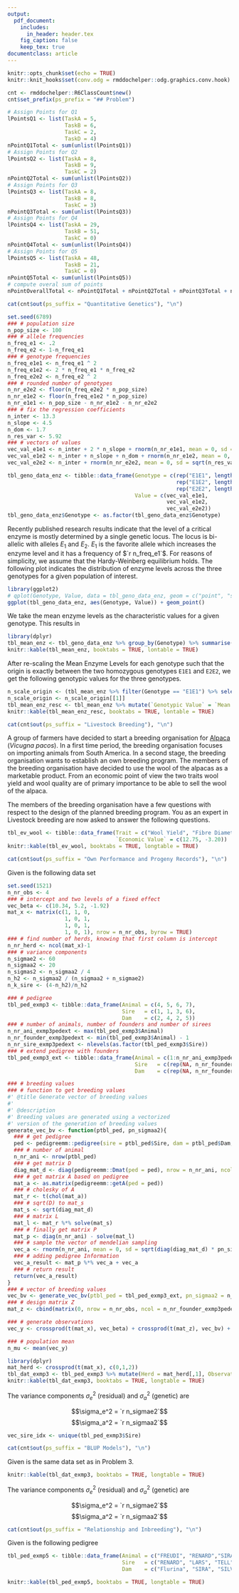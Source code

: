```yaml
---
output:
  pdf_document:
    includes:
      in_header: header.tex
    fig_caption: false
    keep_tex: true
documentclass: article
---
```


```r
knitr::opts_chunk$set(echo = TRUE)
knitr::knit_hooks$set(conv.odg = rmddochelper::odg.graphics.conv.hook)
```

```r
cnt <- rmddochelper::R6ClassCount$new()
cnt$set_prefix(ps_prefix = "## Problem")
```

```r
# Assign Points for Q1
lPointsQ1 <- list(TaskA = 5,
                  TaskB = 6,
                  TaskC = 2,
                  TaskD = 4)
nPointQ1Total <- sum(unlist(lPointsQ1))
# Assign Points for Q2
lPointsQ2 <- list(TaskA = 8,
                  TaskB = 9,
                  TaskC = 2)
nPointQ2Total <- sum(unlist(lPointsQ2))
# Assign Points for Q3
lPointsQ3 <- list(TaskA = 8,
                  TaskB = 8,
                  TaskC = 3)
nPointQ3Total <- sum(unlist(lPointsQ3))
# Assign Points for Q4
lPointsQ4 <- list(TaskA = 29,
                  TaskB = 51,
                  TaskC = 0)
nPointQ4Total <- sum(unlist(lPointsQ4))
# Assign Points for Q5
lPointsQ5 <- list(TaskA = 48,
                  TaskB = 21,
                  TaskC = 0)
nPointQ5Total <- sum(unlist(lPointsQ5))
# compute overal sum of points
nPointOverallTotal <- nPointQ1Total + nPointQ2Total + nPointQ3Total + nPointQ4Total + nPointQ5Total
```


\thispagestyle{empty}

\begin{tabular}{l}
ETH Zurich \\
D-USYS\\
Institute of Agricultural Sciences\\
\end{tabular}

\vspace{15ex}
\begin{center}
\huge
Final Exam\\ \vspace{1ex}
Livestock Breeding and Genomics \\  \vspace{1ex}
FS 2018 \\

\normalsize
\vspace{7ex}
Peter von Rohr 
\end{center}

\vspace{7ex}
\begin{tabular}{p{5cm}lr}
  & \textsc{Date}  & \textsc{\emph{21. December 2018}} \\
  & \textsc{Begin} & \textsc{\emph{09:15 }}\\
  & \textsc{End}   & \textsc{\emph{11:15 }}\\ 
\end{tabular}

\vspace{5ex}
<!-- Table with Name -->
\large
\begin{tabular}{p{2.5cm}p{3cm}p{6cm}}
  &  Name:     &  \\
  &            &  \\
  &  Legi-Nr:  & \\
\end{tabular}
\normalsize

<!-- Table with Points -->

\vspace{9ex}
\begin{center}
\begin{tabular}{|p{3cm}|c|c|}
\hline
Problem  &  Maximum Number of Points  &  Number of Points Reached \\
\hline
1        &  `r nPointQ1Total`         & \\
\hline
2        &  `r nPointQ2Total`         & \\
\hline
3        &  `r nPointQ3Total`         & \\
\hline
4        &  `r nPointQ4Total`          & \\
\hline
5        &  `r nPointQ5Total`          & \\
\hline
Total    &  `r nPointOverallTotal`    & \\
\hline
\end{tabular}
\end{center}

\clearpage
\pagebreak



```r
cat(cnt$out(ps_suffix = "Quantitative Genetics"), "\n")
```

```r
set.seed(6789)
### # population size
n_pop_size <- 100
### # allele frequencies
n_freq_e1 <- .2
n_freq_e2 <- 1-n_freq_e1
### # genotype frequencies
n_freq_e1e1 <- n_freq_e1 ^ 2
n_freq_e1e2 <- 2 * n_freq_e1 * n_freq_e2
n_freq_e2e2 <- n_freq_e2 ^ 2
### # rounded number of genotypes
n_nr_e2e2 <- floor(n_freq_e2e2 * n_pop_size)
n_nr_e1e2 <- floor(n_freq_e1e2 * n_pop_size)
n_nr_e1e1 <- n_pop_size - n_nr_e1e2 - n_nr_e2e2
### # fix the regression coefficients
n_inter <- 13.3
n_slope <- 4.5
n_dom <- 1.7
n_res_var <- 5.92
### # vectors of values
vec_val_e1e1 <- n_inter + 2 * n_slope + rnorm(n_nr_e1e1, mean = 0, sd = sqrt(n_res_var))
vec_val_e1e2 <- n_inter + n_slope + n_dom + rnorm(n_nr_e1e2, mean = 0, sd = sqrt(n_res_var))
vec_val_e2e2 <- n_inter + rnorm(n_nr_e2e2, mean = 0, sd = sqrt(n_res_var))

tbl_geno_data_enz <- tibble::data_frame(Genotype = c(rep("E1E1", length(vec_val_e1e1)),
                                                     rep("E1E2", length(vec_val_e1e2)),
                                                     rep("E2E2", length(vec_val_e2e2))),
                                        Value = c(vec_val_e1e1, 
                                                  vec_val_e1e2, 
                                                  vec_val_e2e2))
tbl_geno_data_enz$Genotype <- as.factor(tbl_geno_data_enz$Genotype)
```

Recently published research results indicate that the level of a critical enzyme is mostly determined by a single genetic locus. The locus is bi-allelic with alleles $E_1$ and $E_2$. $E_1$ is the favorite allele which increases the enzyme level and it has a frequency of $`r n_freq_e1`$. For reasons of simplicity, we assume that the Hardy-Weinberg equilibrium holds. The following plot indicates the distribution of enzyme levels across the three genotypes for a given population of interest. 


\vspace{3ex}
```r
library(ggplot2)
# qplot(Genotype, Value, data = tbl_geno_data_enz, geom = c("point", "smooth"), method = "lm")
ggplot(tbl_geno_data_enz, aes(Genotype, Value)) + geom_point()
```

We take the mean enzyme levels as the characteristic values for a given genotype. This results in 

```r
library(dplyr)
tbl_mean_enz <- tbl_geno_data_enz %>% group_by(Genotype) %>% summarise(`Mean Enzyme Level` = round(mean(Value), digits = 2))
knitr::kable(tbl_mean_enz, booktabs = TRUE, lontable = TRUE)
```

After re-scaling the Mean Enzyme Levels for each genotype such that the origin is exactly between the two homozygous genotypes `E1E1` and `E2E2`, we get the following genotypic values for the three genotypes.

```r
n_scale_origin <- (tbl_mean_enz %>% filter(Genotype == "E1E1") %>% select(`Mean Enzyme Level`) + tbl_mean_enz %>% filter(Genotype == "E2E2") %>% select(`Mean Enzyme Level`)) / 2
n_scale_origin <- n_scale_origin[[1]]
tbl_mean_enz_resc <- tbl_mean_enz %>% mutate(`Genotypic Value` = `Mean Enzyme Level` - n_scale_origin) %>% select(Genotype, `Genotypic Value`)
knitr::kable(tbl_mean_enz_resc, booktabs = TRUE, lontable = TRUE)
```

\clearpage
\pagebreak

\begin{enumerate}
\item[a)] Assuming a single locus model, what are the values of $a$ and $d$ for the enzyme levels at locus $E$ and what is the population mean $\mu$?
\points{`r lPointsQ1$TaskA`}
\end{enumerate}



\sol


\clearpage
\pagebreak


\begin{enumerate}
\item[b)] Compute the breeding values and the dominance deviations for all three genotypes
\points{`r lPointsQ1$TaskB`}
\end{enumerate}

\sol


\clearpage
\pagebreak

\begin{enumerate}
\item[c)] Compute the genetic additive variance and the dominance variance.
\points{`r lPointsQ1$TaskC`}
\end{enumerate}

\sol


\clearpage
\pagebreak

\begin{enumerate}
\item[d)] When two heterozygous parents have offspring, these offspring individuals can have genotypes $E1E1$, $E1E2$ or $E2E2$. When comparing the breeding values of the offspring with different genotypes, we realize that the breeding values are different. Compute all pairwise differences between the breeding values of all offspring genotypes. What is the name of the specific effect that appears in the differences of the breeding values? 
\points{`r lPointsQ1$TaskD`}
\end{enumerate}

\sol

\clearpage
\pagebreak

```r
cat(cnt$out(ps_suffix = "Livestock Breeding"), "\n")
```
A group of farmers have decided to start a breeding organisation for [Alpaca](https://en.wikipedia.org/wiki/Alpaca) (_Vicugna pacos_). In a first time period, the breeding organisation focuses on importing animals from South America. In a second stage, the breeding organisation wants to establish an own breeding program. The members of the breeding organisation have decided to use the wool of the alpacas as a marketable product. From an economic point of view the two traits wool yield and wool quality are of primary importance to be able to sell the wool of the alpaca.

The members of the breeding organisation have a few questions with respect to the design of the planned breeding program. You as an expert in Livestock breeding are now asked to answer the following questions.


\begin{enumerate}
\item[a)] The breeding organisation wants to increase wool yield. To do that they plan to get the weight of the wool of every male animal at the age of two years. The male animals with the highest wool weight at the age of two years are selected to be sires of the future generation. The female animals are mated to the sires randomly. Do you think this is a good strategy? Please reason about your answer by providing facts from Livestock Breeding. Could you suggest some improvements to the planned breeding program of the alpaca breeders. 
\points{`r lPointsQ2$TaskA`}
\end{enumerate}

\sol


\clearpage
\pagebreak

\begin{enumerate}
\item[b)] During the negotiations between the farmers and the buyers of the wool, it became clear, that the quality of the wool is a second important criterion. The trait `fiber diameter` is used to describe the wool quality. Now the Alpaca breeder want to improve their population with respect to the two traits `wool yield` and `fiber diameter`. What are the different selection strategies when a population should be improved with respect to several traits? Please specify three selection strategies. Which of the three strategies do you recommend to the Alpaca breeders? What is the reason for your recommendation?  
\points{`r lPointsQ2$TaskB`}
\end{enumerate}

\sol

\clearpage
\pagebreak

\begin{enumerate}
\item[c)] The breeding organisation has decided to define an aggregate genotype with the two traits of `wool yield` and `fiber diameter`. The economic values for the two traits are given in the table below. The aggregate genotype is approximated using an index with the predicted breeding values for the same traits `wool yield` and `fiber diameter` as information sources. The breeding values are predicted using a multivariate BLUP animal model. What are the index weights with which the information sources are used in the index.
\points{`r lPointsQ2$TaskC`}
\end{enumerate}

```r
tbl_ev_wool <- tibble::data_frame(Trait = c("Wool Yield", "Fibre Diameter"),
                                  `Economic Value` = c(12.75, -3.20))
knitr::kable(tbl_ev_wool, booktabs = TRUE, longtable = TRUE)
```

\sol


\clearpage
\pagebreak

```r
cat(cnt$out(ps_suffix = "Own Performance and Progeny Records"), "\n")
```
Given is the following data set

```r
set.seed(1521)
n_nr_obs <- 4
### # intercept and two levels of a fixed effect
vec_beta <- c(10.34, 5.2, -1.92)
mat_x <- matrix(c(1, 1, 0,
                  1, 0, 1,
                  1, 0, 1,
                  1, 0, 1), nrow = n_nr_obs, byrow = TRUE)
### # find number of herds, knowing that first column is intercept
n_nr_herd <- ncol(mat_x)-1
### # variance components
n_sigmae2 <- 60
n_sigmaa2 <- 20
n_sigmas2 <- n_sigmaa2 / 4
n_h2 <- n_sigmaa2 / (n_sigmaa2 + n_sigmae2)
n_k_sire <- (4-n_h2)/n_h2

### # pedigree
tbl_ped_exmp3 <- tibble::data_frame(Animal = c(4, 5, 6, 7),
                                    Sire   = c(1, 1, 3, 6),
                                    Dam    = c(2, 4, 2, 5))
### # number of animals, number of founders and number of sirees
n_nr_ani_exmp3pedext <- max(tbl_ped_exmp3$Animal)
n_nr_founder_exmp3pedext <- min(tbl_ped_exmp3$Animal) - 1
n_nr_sire_exmp3pedext <- nlevels(as.factor(tbl_ped_exmp3$Sire))
### # extend pedigree with founders
tbl_ped_exmp3_ext <- tibble::data_frame(Animal = c(1:n_nr_ani_exmp3pedext),
                                        Sire   = c(rep(NA, n_nr_founder_exmp3pedext), tbl_ped_exmp3$Sire),
                                        Dam    = c(rep(NA, n_nr_founder_exmp3pedext), tbl_ped_exmp3$Dam))

### # breeding values
### # function to get breeding values
#' @title Generate vector of breeding values 
#'
#' @description
#' Breeding values are generated using a vectorized 
#' version of the generation of breeding values
generate_vec_bv <- function(ptbl_ped, pn_sigmaa2){
  ### # get pedigree
  ped <- pedigreemm::pedigree(sire = ptbl_ped$Sire, dam = ptbl_ped$Dam, label = as.character(ptbl_ped$Animal))
  ### # number of animal
  n_nr_ani <- nrow(ptbl_ped)
  ### # get matrix D
  diag_mat_d <- diag(pedigreemm::Dmat(ped = ped), nrow = n_nr_ani, ncol = n_nr_ani)
  ### # get matrix A based on pedigree
  mat_a <- as.matrix(pedigreemm::getA(ped = ped))
  ### # cholesky of A
  mat_r <- t(chol(mat_a))
  ### # sqrt(D) to mat_s
  mat_s <- sqrt(diag_mat_d)
  ### # matrix L
  mat_l <- mat_r %*% solve(mat_s)
  ### # finally get matrix P
  mat_p <- diag(n_nr_ani) - solve(mat_l)
  ### # sample the vector of mendelian sampling
  vec_a <- rnorm(n_nr_ani, mean = 0, sd = sqrt(diag(diag_mat_d) * pn_sigmaa2))
  ### # adding pedigree Information
  vec_a_result <- mat_p %*% vec_a + vec_a
  ### # return result
  return(vec_a_result)
}
### # vector of breeding values
vec_bv <- generate_vec_bv(ptbl_ped = tbl_ped_exmp3_ext, pn_sigmaa2 = n_sigmaa2)
### # design matrix Z
mat_z <- cbind(matrix(0, nrow = n_nr_obs, ncol = n_nr_founder_exmp3pedext), diag(1, nrow = n_nr_obs, ncol = n_nr_obs))

### # generate observations
vec_y <- crossprod(t(mat_x), vec_beta) + crossprod(t(mat_z), vec_bv) + rnorm(n_nr_obs, mean = 0, sd = sqrt(n_sigmae2))

### # population mean
n_mu <- mean(vec_y)
```


```r
library(dplyr)
mat_herd <- crossprod(t(mat_x), c(0,1,2))
tbl_dat_exmp3 <- tbl_ped_exmp3 %>% mutate(Herd = mat_herd[,1], Observation = round(vec_y, digits = 2))
knitr::kable(tbl_dat_exmp3, booktabs = TRUE, longtable = TRUE)
```

The variance components $\sigma_e^2$ (residual) and $\sigma_a^2$ (genetic) are 

$$\sigma_e^2 = `r n_sigmae2`$$
$$\sigma_a^2 = `r n_sigmaa2`$$


\begin{enumerate}
\item[a)] Predict the breeding values and the corresponding accuracies of the predicted breeding values based on the animals own performance. The population mean $\mu$ is taken as the average of all observations, $\mu = `r round(n_mu, digits = 2)`$. 
\points{`r lPointsQ3$TaskA`}
\end{enumerate}

\sol


\clearpage
\pagebreak

```r
vec_sire_idx <- unique(tbl_ped_exmp3$Sire)
```

\begin{enumerate}
\item[b)] Predict the breeding values of the sires $`r vec_sire_idx[1]`$, $`r vec_sire_idx[2]`$ and $`r vec_sire_idx[3]`$ based on the performance records of their progeny using the regression method. Indicate for each breeding value the corresponding accuracy.
\points{`r lPointsQ3$TaskB`}
\end{enumerate}


\sol


\clearpage
\pagebreak


\begin{enumerate}
\item[c)] What is the reason for the difference between the accuracies found in Problem 3a and 3b? How many offspring does a sire need that the accuracy of its predicted breeding value based on progeny records will be bigger than the accuracy in 3a? 
\points{`r lPointsQ3$TaskC`}
\end{enumerate}

\sol

\clearpage
\pagebreak

```r
cat(cnt$out(ps_suffix = "BLUP Models"), "\n")
```

Given is the same data set as in Problem 3. 

```r
knitr::kable(tbl_dat_exmp3, booktabs = TRUE, longtable = TRUE)
```

The variance components $\sigma_e^2$ (residual) and $\sigma_a^2$ (genetic) are 

$$\sigma_e^2 = `r n_sigmae2`$$
$$\sigma_a^2 = `r n_sigmaa2`$$

\begin{enumerate}
\item[a)] Predict the breeding values based on the data given above, using a sire model. Herds are treated as fixed effects and sire breeding values are modeled as random effects. Please specify all model components including expected values and variances for the random components. Set up the mixed model equations to get solutions for the predicted breeding values. 
\points{`r lPointsQ4$TaskA`}
\end{enumerate}


\sol

\clearpage
\pagebreak


\begin{enumerate}
\item[b)] Predict the breeding values based on the data given above, using an animal model. Herds are treated as fixed effects and breeding values are modeled as random effects. Please specify all model components including expected values and variances for the random components. Set up the mixed model equations to get solutions for the predicted breeding values.  
\points{`r lPointsQ4$TaskB`}
\end{enumerate}

\sol


\clearpage
\pagebreak


```r
cat(cnt$out(ps_suffix = "Relationship and Inbreeding"), "\n")
```

Given is the following pedigree

```r
tbl_ped_exmp5 <- tibble::data_frame(Animal = c("FREUDI", "RENARD","SIRA", "Flurina"),
                                    Sire   = c("RENARD", "LARS", "TELL", "HARRY"),
                                    Dam    = c("Flurina", "SIRA", "SILVA", "Freia"))

knitr::kable(tbl_ped_exmp5, booktabs = TRUE, longtable = TRUE)
```


\begin{enumerate}
\item[a)] Compute the numerator relationship matrix for the above given pedigree. 
\points{`r lPointsQ5$TaskA`}
\end{enumerate}

\sol


\clearpage
\pagebreak


\begin{enumerate}
\item[b)] Compute the inverse numerator relationship matrix $A^{-1}$ from the above given pedigree.
\points{`r lPointsQ5$TaskB`}
\end{enumerate}

\sol
